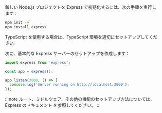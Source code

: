 新しい Node.js プロジェクトを Express で初期化するには、次の手順を実行します：

```bash
npm init -y
npm install express
```

TypeScript を使用する場合は、TypeScript 環境を適切にセットアップしてください。

次に、基本的な Express サーバーのセットアップを作成します：

```ts title="app.ts"
import express from 'express';

const app = express();

app.listen(3000, () => {
  console.log('Server running on http://localhost:3000');
});
```

:::note
ルート、ミドルウェア、その他の機能のセットアップ方法については、 Express のドキュメント を参照してください。
:::

